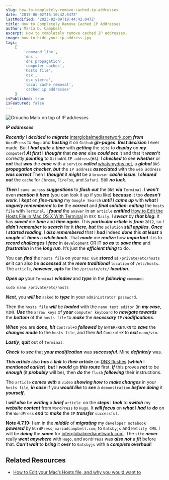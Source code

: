 ```yaml
---
slug: how-to-completely-remove-cached-ip-addresses
date: '2017-06-02T16:10:42.047Z'
lastModified: '2023-02-09T19:44:42.047Z'
title: How to Completely Remove Cached IP Addresses
author: Maria D. Campbell
excerpt: How to completely remove cached IP addresses.
image: how-to-hide-your-ip-address.jpg
tags:
    [
        'command line',
        'dns',
        'dns propagation',
        'computer caches',
        'hosts file',
        'osx',
        'osx sierra',
        'local cache removal',
        'cached ip addresses'
    ]
isPublished: true
isFeatured: false
---
```


![Groucho Marx on top of IP addresses](how-to-hide-your-ip-address.jpg)

***IP addresses***

***Recently*** I ***decided*** to ***migrate*** [interglobalmedianetwork.com](https://www.interglobalmedianetwork.com) ***from*** `WordPress` to `Hugo` and ***hosting*** it on `Github` ***gh-pages***. ***Best decision*** I ever made. But I ***had quite*** a ***time*** with ***getting*** the `site` to ***display*** on ***my*** `computer`! ***At first*** I ***thought*** that ***no one*** else ***could see*** it and that it ***wasn’t*** correctly ***pointing*** to `Github`’s `IP address`(es). I ***checked*** to see ***whether*** or ***not*** that ***was*** the ***case*** with a `service` ***called*** [whatsmydns.net](https://www.whatsmydns.net/), a ***global*** `DNS` ***propagation checker***, ***but*** the `IP address` ***associated*** with the `web address` ***was correct***.Then I ***thought*** it ***might*** be a `browser` ***cache issue***. I ***cleared out*** the `cache` for `Chrome`, `FireFox`, and `Safari`. Still ***no luck***.

***Then*** I `came across` ***suggestions*** to ***flush out*** the `DNS` ***via*** `Terminal`. I ***won’t*** even ***mention*** it ***here*** (you can look it up if you like) ***because*** it too ***doesn’t work***. I ***kept*** on ***fine-tuning*** my `Google Search` ***until*** I ***came up*** with ***what*** I ***vaguely remembered*** to ***be*** the ***correct*** and ***final solution***: ***editing*** the `hosts file` with `Terminal`. I ***found*** the `answer` in an `article` ***entitled*** [How to Edit the Hosts File in Mac OS X With Terminal](http://osxdaily.com/2012/08/07/edit-hosts-file-mac-os-x/) in `OSX Daily`. I ***swear*** by ***that blog***. It has ***saved*** me ***time*** and ***time again***. This ***particular article*** is ***from*** `2012`, so I ***didn’t remember*** to ***search*** for it ***there***, ***but*** the `solution` ***still applies***. ***Once*** I ***started reading***, I ***also remembered*** that I ***had*** indeed ***done*** this ***at least*** a ***couple*** of ***times*** a ***while back***. That ***made*** me
***realize*** how ***important*** it is to ***record challenges*** I ***face*** in `development` OR IT ***so as*** to ***save time*** and ***frustration*** in the ***long run***. It’s just the ***efficient thing*** to do.

You can ***find*** the `hosts file` on your `Mac OSX` ***stored*** at `/private/etc/hosts` ***or***
it can also be ***accessed*** at the ***more traditional*** `location` of `/etc/hosts`. The
`article`, ***however***, ***opts*** for the `/private/etc/` ***location***.

***Open up*** your `Terminal` ***window*** and ***type*** in the ***following*** `command`:

```shell
sudo nano /private/etc/hosts
```

***Next***, you ***will be*** `asked` to ***type*** in your `administrator password`.

Then the `hosts file` ***will*** be ***loaded*** with the `nano text editor` (in ***my case***, `VIM`). ***Use*** the `arrow keys` of ***your*** `computer keyboard` to ***navigate towards*** the ***bottom*** of the `hosts file` to ***make*** the ***necessary*** `IP` ***modifications***.

***When*** you are ***done***, ***hit*** `Control+O` ***followed*** by `ENTER/RETURN` to **_save_**
the ***changes made*** to the `hosts file`, and then ***hit*** `Control+X` to
**_exit_** `nano/vim`.

***Lastly***, **_quit_** out of `Terminal`.

***Check*** to ***see*** that ***your modification*** was ***successful***. Mine ***definitely*** was.

***This article*** also ***has*** a ***link*** to ***their article*** on
[DNS flushes](http://osxdaily.com/2008/03/21/how-to-flush-your-dns-cache-in-mac-os-x/)
(***which*** I ***mentioned earlier***), ***but*** I ***would*** go ***this route*** first. ***If*** this proves ***not*** to be ***enough*** (it ***probably*** will be), then ***do*** the `flush` ***following*** their instructions.

The `article` ***comes with*** a `video` ***showing how*** to ***make changes*** in your `hosts file`, ***in case*** if you ***would like*** to ***see*** a `demonstration` ***before doing*** it ***yourself***.

I ***will also*** be ***writing*** a ***brief*** `article `on the ***steps*** I ***took*** to ***switch*** my ***website content*** from `WordPress` to `Hugo`. It ***will focus*** on ***what*** I ***had*** to ***do*** on the `WordPress` ***end*** to ***make*** the `IP` ***transfer*** `successful`.

**Note 4.7.19:** I am in the ***middle*** of **_migrating_** my `developer notebook`
***powered*** by `WordPress`, `mariadcampbell.com`, to `Gatsbyjs` and `Netlify CMS`. I
will be ***doing*** the ***same*** for [interglobalmedianetwork.com](https://www.interglobalmedianetwork.com). The `site` ***never*** really ***went anywhere*** with `Hugo`, and `WordPress` was ***also not*** a ***fit*** before that. ***Can't wait*** to ***bring*** it ***over*** to `Gatsbyjs` with a ***complete overhaul***!

## Related Resources

- [How to Edit your Mac’s Hosts file, and why you would want to](https://www.imore.com/how-edit-your-macs-hosts-file-and-why-you-would-want)